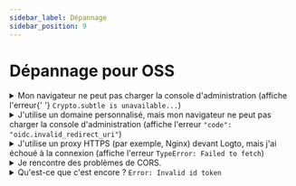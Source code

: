 ```yaml
---
sidebar_label: Dépannage
sidebar_position: 9
---
```


# Dépannage pour OSS

<details>

<summary>
  Mon navigateur ne peut pas charger la console d'administration (affiche l'erreur{' '}
  <code>Crypto.subtle is unavailable...</code>)
</summary>

La console d'administration utilise [Web Crypto API](https://developer.mozilla.org/en-US/docs/Web/API/Web_Crypto_API), qui nécessite des [contextes sécurisés](https://developer.mozilla.org/en-US/docs/Web/Security/Secure_Contexts), c'est-à-dire HTTPS ou HTTP avec `localhost`.

Si vous utilisez HTTP avec une adresse IP ou un domaine personnalisé, le navigateur ne peut pas charger la console d'administration.

</details>

<details>

<summary>
  J'utilise un domaine personnalisé, mais mon navigateur ne peut pas charger la console
  d'administration (affiche l'erreur <code>"code": "oidc.invalid_redirect_uri"</code>)
</summary>

Si vous utilisez un domaine personnalisé plutôt que `localhost`, vous devez définir la variable d'environnement `ENDPOINT` sur l'URL de Logto. C'est en raison de l'exigence stricte de l'URI de redirection dans OIDC. Voir [Configuration](/concepts/core-service/configuration/) pour plus de détails.

</details>

<details>

<summary>
  J'utilise un proxy HTTPS (par exemple, Nginx) devant Logto, mais j'ai échoué à la connexion
  (affiche l'erreur <code>TypeError: Failed to fetch</code>)
</summary>

- Tout d'abord, assurez-vous d'avoir défini la variable d'environnement du nœud `TRUST_PROXY_HEADER` sur `true`. Voir [Configuration](/concepts/core-service/configuration/#using-a-https-proxy) pour plus de détails.
- De plus, vous devez définir l'en-tête `X-Forwarded-Proto` sur `https` dans votre configuration de proxy. Voir [Trusting TLS offloading proxies](https://github.com/panva/node-oidc-provider/blob/main/docs/README.md#trusting-tls-offloading-proxies) pour plus de détails.

</details>

<details>

<summary>Je rencontre des problèmes de CORS.</summary>

- Si `ADMIN_ENDPOINT` n'est pas spécifié, `localhost:[admin-port]` sera autorisé à effectuer le partage de ressources cross-origin (CORS) dans Logto.
- Si `ADMIN_ENDPOINT` est spécifié, seules les requêtes provenant de l'origine de `ADMIN_ENDPOINT` seront autorisées.

</details>

<details>

<summary>
  Qu'est-ce que c'est encore ? <code>Error: Invalid id token</code>
</summary>

Si vous ne mélangez pas vos jetons, alors dans la plupart des cas, cela est causé par un décalage entre l'heure de votre serveur et celle de votre client. Synchronisez l'heure sur votre serveur et votre client et réessayez.

</details>
